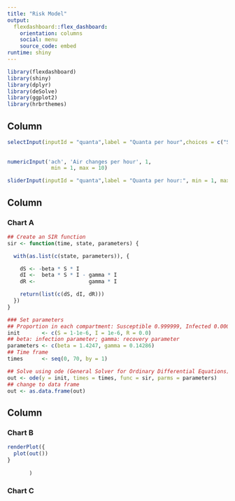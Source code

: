 ```yaml
---
title: "Risk Model"
output: 
  flexdashboard::flex_dashboard:
    orientation: columns
    social: menu
    source_code: embed
runtime: shiny
---
```


```r
library(flexdashboard)
library(shiny)
library(dplyr)
library(deSolve)
library(ggplot2)
library(hrbrthemes)
```
Column {.sidebar}
-----------------------------------------------------------------------

```r
selectInput(inputId = "quanta",label = "Quanta per hour",choices = c("SARS","Measels"),selected = "SARS")
    
    
numericInput('ach', 'Air changes per hour', 1,
              min = 1, max = 10)

sliderInput(inputId = "quanta",label = "Quanta per hour:", min = 1, max = 50,value=10,step=10)
```

Column {data-width=650}
-----------------------------------------------------------------------

### Chart A

```r
## Create an SIR function
sir <- function(time, state, parameters) {

  with(as.list(c(state, parameters)), {

    dS <- -beta * S * I
    dI <-  beta * S * I - gamma * I
    dR <-                 gamma * I

    return(list(c(dS, dI, dR)))
  })
}

### Set parameters
## Proportion in each compartment: Susceptible 0.999999, Infected 0.000001, Recovered 0
init       <- c(S = 1-1e-6, I = 1e-6, R = 0.0)
## beta: infection parameter; gamma: recovery parameter
parameters <- c(beta = 1.4247, gamma = 0.14286)
## Time frame
times      <- seq(0, 70, by = 1)

## Solve using ode (General Solver for Ordinary Differential Equations)
out <- ode(y = init, times = times, func = sir, parms = parameters)
## change to data frame
out <- as.data.frame(out)


```

Column {data-width=350}
-----------------------------------------------------------------------

### Chart B

```r
renderPlot({
  plot(out())
}
  
       )
```

### Chart C

```r

```

